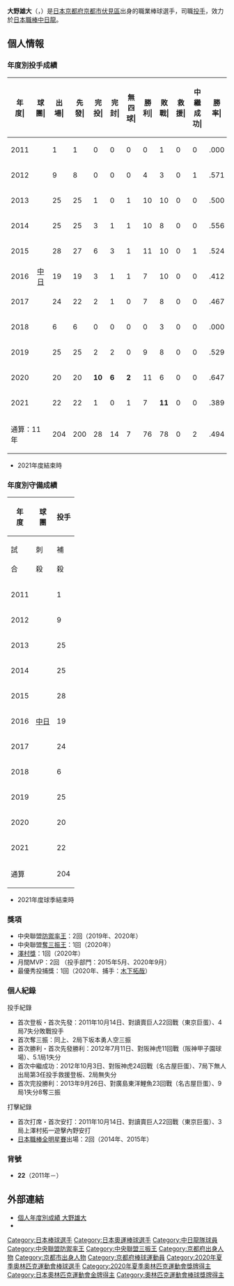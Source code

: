 {{Infobox NPB player|
|name=大野雄大|
|image=20130629 Yudai Ohno, pitcher of the Chunichi Dragons, at Yokohama Stadium.JPG|
|width=300|
|position=投手|
|team=中日龍|
|number=22|
|bats=左|
|throws=左|
|birthdate={{birth_date_and_age|1988|9|26|mf=y}}|
|birthplace={{JPN}}[[京都府|京都府]][[京都市|京都市]][[伏見區|伏見區]]|
|debutdate=10月14日
|debutyear=2011年
|debutteam=中日龍
|statyear=2021年球季
|stat1label=勝投－敗投
|stat1value=76－78
|stat2label=中繼－救援
|stat2value=2－0
|stat3label=三振－四壞
|stat3value=1078－351
|stat4label=防禦率
|stat4value=3.11
|teams=<nowiki></nowiki> 
* 京都外大西高等學校
* [[佛教大學|佛教大學]]
* [[中日龍|中日龍]]（2011年－）
|medaltemplates=
{{MedalSport|男子[[棒球|棒球]]}}
{{MedalCountry|{{JPN}}}}
{{MedalCompetition|[[奧林匹克運動會|奧林匹克運動會]]}}
{{MedalGold|[[2020年夏季奧林匹克運動會|2020年 東京]]|[[2020年夏季奧林匹克運動會棒球比賽|隊際]]}}
{{MedalCompetition|[[世界棒球12強賽|世界棒球12強賽]]}}
{{MedalGold|[[2019年世界棒球12強賽|2019年 東京]]|隊際}}
{{MedalBronze|[[2015年世界棒球12強賽|2015年 東京]]|隊際}}
{{MedalCompetition|[[哈連盃國際棒球邀請賽|哈連盃國際棒球邀請賽]]}}
{{MedalBronze|[[2010年哈連盃國際棒球邀請賽|2010年 哈連]]|隊際}}
}}

'''大野雄大'''（{{jpn|j=大野 雄大|hg=おおの ゆうだい|rm=Ōno Yūdai}}，{{bd|1988年|9月26日|catIdx=Ōno, Yūdai}}）是[[日本|日本]][[京都府|京都府]][[京都市|京都市]][[伏見區|伏見區]]出身的職業棒球選手，司職[[投手|投手]]，效力於[[日本職棒|日本職棒]][[中日龍|中日龍]]。

== 個人情報 ==
=== 年度別投手成績 ===
{| class="wikitable" style="text-align:right; font-size:small"
|-bgcolor="#efefef"
!年<br>度|!!球<br>團|!!出<br>場|!!先<br>發|!!完<br>投|!!完<br>封|!!無<br>四<br>球|!!勝<br>利|!!敗<br>戰|!!救<br>援|!!中<br>繼<br>成<br>功|!!勝<br>率|!!打<br>者|!!投<br>球<br>局<br>數|!!被<br>安<br>打|!!被<br>全<br>壘<br>打|!!保<br>送|!!敬<br>遠|!!觸<br>身<br>球|!!三<br>振<br>數|!!暴<br>投|!!犯<br>規|!!失分|!!自<br>責<br>分|!!防<br>禦<br>率|!!WHIP
|-
|style="text-align: center;"|2011
|rowspan="11" style="text-align: center;"|[[中日龍|中日]]
|1||1||0||0||0||0||1||0||0||.000||22||4.0||9||2||1||0||0||2||1||0||7||6||13.50||2.50
|-
|style="text-align: center;"|2012
|9||8||0||0||0||4||3||0||1||.571||188||44.2||40||1||14||1||3||41||3||0||15||13||2.62||1.21
|-
|style="text-align: center;"|2013
|25||25||1||0||1||10||10||0||0||.500||624||146.1||151||12||43||1||5||117||3||0||65||62||3.81||1.33
|-
|style="text-align: center;"|2014
|25||25||3||1||1||10||8||0||0||.556||682||165.0||156||14||47||0||6||119||3||0||60||53||2.89||1.23
|-
|style="text-align:center;"|2015
|28||27||6||3||1||11||10||0||1||.524||826||'''207.1'''||169||12||47||1||3||154||1||0||67||58||2.52||1.04
|-
|style="text-align:center;"|2016
|19||19||3||1||1||7||10||0||0||.412||547||129.2||126||11||37||0||2||85||0||0||59||51||3.54||1.26
|-
|style="text-align:center;"|2017
|24||22||2||1||0||7||8||0||0||.467||629||147.2||143||17||51||0||6||117||0||0||71||66||4.02||1.31
|-
|style="text-align: center;"|2018
|6||6||0||0||0||0||3||0||0||.000||130||27.1||32||7||19||0||0||21||1||0||27||26||8.56||1.87
|-
|style="text-align: center;"|2019
|25||25||2||2||0||9||8||0||0||.529||696||'''177.2'''||132||18||43||2||2||156||2||0||52||51||'''2.58'''||'''0.98'''
|-
|style="text-align: center;"|2020
|20||20||'''10'''||'''6'''||'''2'''||11||6||0||0||.647||559||'''148.2'''||106||13||23||2||0||'''148'''||3||0||33||30||'''1.82'''||'''0.87'''
|-
|style="text-align:center;"|2021
|22||22||1||0||1||7||'''11'''||0||0||.389||566||143.1||121||12||26||1||2||118||1||0||48||47||2.95||1.03
|-
!colspan="2"|通算：11年
|204||200||28||14||7||76||78||0||2||.494||5469||1341.2||1185||119||351||8||29||1078||18||0||504||463||3.11||1.14
|}
* 2021年度結束時

=== 年度別守備成績 ===
{| class="wikitable" style="text-align: right; font-size: small; border-collapse:collapse; padding: 1px;"
!rowspan="2"|年<br />度!!rowspan="2"|球<br />團!!colspan="8"|投手
|-style="line-height:1.25em;"
!試<br /><br />合!!刺<br /><br />殺!!補<br /><br />殺!!失<br /><br />誤!!雙<br /><br />殺!!守<br />備<br />率
|-
|style="text-align:center;"|2011
|rowspan="11" style="text-align:center; white-space:nowrap;"|[[中日龍|中日]]
|1||0||1||0||0||1.000
|-
|style="text-align:center;"|2012
|9||2||5||0||1||1.000
|-
|style="text-align:center;"|2013
|25||3||34||2||4||.949
|-
|style="text-align:center;"|2014
|25||4||24||0||3||1.000
|-
|style="text-align:center;"|2015
|28||8||37||1||0||.978
|-
|style="text-align:center;"|2016
|19||6||30||1||0||.973
|-
|style="text-align:center;"|2017
|24||10||27||1||1||.974
|-
|style="text-align:center;"|2018
|6||2||1||0||0||1.000
|-
|style="text-align:center;"|2019
|25||11||32||1||3||.977
|-
|style="text-align:center;"|2020
|20||7||28||1||2||.972
|-
|style="text-align:center;"|2021
|22||8||23||0||0||'''1.000'''
|-
!colspan="2"|通算
|204||61||222||7||14||.976
|}
* 2021年度球季結束時

=== 獎項 ===
* 中央聯盟[[日本職棒防禦率王|防禦率王]]：2回（2019年、2020年）
* 中央聯盟[[日本職棒三振王|奪三振王]]：1回（2020年）
* [[澤村獎|澤村獎]]：1回（2020年）
* 月間MVP：2回 （投手部門：2015年5月、2020年9月）
* 最優秀投捕獎：1回（2020年、捕手：[[木下拓哉|木下拓哉]]）

===個人紀錄===
;投手紀錄
*首次登板・首次先發：2011年10月14日、對讀賣巨人22回戰（東京巨蛋）、4局7失分敗戰投手
*首次奪三振：同上、2局下坂本勇人空三振
*首次勝利・首次先發勝利：2012年7月11日、對阪神虎11回戰（阪神甲子園球場）、5.1局1失分
*首次中繼成功：2012年10月3日、對阪神虎24回戰（名古屋巨蛋）、7局下無人出局第3任投手救援登板、2局無失分
*首次完投勝利：2013年9月26日、對廣島東洋鯉魚23回戰（名古屋巨蛋）、9局1失分8奪三振
;打擊紀錄
*首次打席・首次安打：2011年10月14日、對讀賣巨人22回戰（東京巨蛋）、3局上澤村拓一遊擊內野安打
*[[日本職棒全明星賽|日本職棒全明星賽]]出場：2回（2014年、2015年）

=== 背號 ===
*'''22'''（2011年－）

== 外部連結 ==
* [http://bis.npb.or.jp/players/11515133.html 個人年度別成績 大野雄大] {{Wayback|url=http://bis.npb.or.jp/players/11515133.html |date=20151123204809 }} {{ja icon}}
* {{Baseballstats|brm=ono---000yud}}
{{台灣棒球維基館}}

{{中日龍球團球員名單}}
{{中央聯盟最優秀防禦率}}
{{中央聯盟最多奪三振}}
{{澤村榮治獎歷任名單}}
{{2015年世界棒球12強賽日本成棒代表隊}}
{{2019年世界棒球12強賽日本成棒代表隊}}
{{2020年夏季奧林匹克運動會日本成棒代表隊}}
{{DEFAULTSORT:Ono, Yudai}}
[[Category:日本棒球選手|Category:日本棒球選手]]
[[Category:日本奧運棒球選手|Category:日本奧運棒球選手]]
[[Category:中日龍隊球員|Category:中日龍隊球員]]
[[Category:中央聯盟防禦率王|Category:中央聯盟防禦率王]]
[[Category:中央聯盟三振王|Category:中央聯盟三振王]]
[[Category:京都府出身人物|Category:京都府出身人物]]
[[Category:京都市出身人物|Category:京都市出身人物]]
[[Category:京都府棒球運動員|Category:京都府棒球運動員]]
[[Category:2020年夏季奧林匹克運動會棒球選手|Category:2020年夏季奧林匹克運動會棒球選手]]
[[Category:2020年夏季奧林匹克運動會獎牌得主|Category:2020年夏季奧林匹克運動會獎牌得主]]
[[Category:日本奧林匹克運動會金牌得主|Category:日本奧林匹克運動會金牌得主]]
[[Category:奧林匹克運動會棒球獎牌得主|Category:奧林匹克運動會棒球獎牌得主]]